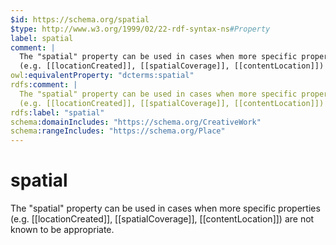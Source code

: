 ```yaml
---
$id: https://schema.org/spatial
$type: http://www.w3.org/1999/02/22-rdf-syntax-ns#Property
label: spatial
comment: |
  The "spatial" property can be used in cases when more specific properties
  (e.g. [[locationCreated]], [[spatialCoverage]], [[contentLocation]]) are not known to be appropriate.
owl:equivalentProperty: "dcterms:spatial"
rdfs:comment: |
  The "spatial" property can be used in cases when more specific properties
  (e.g. [[locationCreated]], [[spatialCoverage]], [[contentLocation]]) are not known to be appropriate.
rdfs:label: "spatial"
schema:domainIncludes: "https://schema.org/CreativeWork"
schema:rangeIncludes: "https://schema.org/Place"
---
```


# spatial

The "spatial" property can be used in cases when more specific properties
(e.g. [[locationCreated]], [[spatialCoverage]], [[contentLocation]]) are not known to be appropriate.

